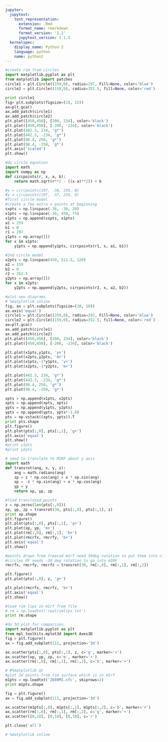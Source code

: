 ```yaml
---
jupyter:
  jupytext:
    text_representation:
      extension: .Rmd
      format_name: rmarkdown
      format_version: '1.1'
      jupytext_version: 1.1.5
  kernelspec:
    display_name: Python 2
    language: python
    name: python2
---
```


```python
#create rim from circles
import matplotlib.pyplot as plt
from matplotlib import patches
circle1 = plt.Circle((259,0), radius=297, Fill=None, color='blue')
circle2 = plt.Circle((159,0), radius=352.5, fill=None, color='red')

print circle1
fig= plt.subplots(figsize=(15, 15))
ax=plt.gca()
ax.add_patch(circle1)
ax.add_patch(circle2)
plt.plot([450,450], [200, 234], color='black')
plt.plot([450,450], [-200, -234], color='black')
plt.plot(442.3, 234, 'g*')
plt.plot(442.3, -234, 'g*')
plt.plot(98.4, 250, 'g*')
plt.plot(98.4, -250, 'g*')
plt.axis('scaled')
plt.show()
```

```python
#do circle equation
import math
import numpy as np
def circpoints(r, x, a, b):
    return math.sqrt(r**2 - ((x-a)**2)) + b

#y = circpoints(297, -38, 259, 0)
#y = circpoints(297, -37, 259, 0)
#first circle model
#create a few extra x points at beginning
sxpts = np.linspace(-38, -30, 20)
x1pts = np.linspace(-30, 450, 75)
x1pts = np.append(sxpts, x1pts)
a1 = 259
b1 = 0
r1 = 297
y1pts = np.array([])
for x in x1pts:
    y1pts = np.append(y1pts, circpoints(r1, x, a1, b1))

#2nd circle model
x2pts = np.linspace(450, 511.5, 120)
a2 = 159
b2 = 0
r2 = 352.5
y2pts = np.array([])
for x in x2pts:
    y2pts = np.append(y2pts, circpoints(r2, x, a2, b2))
```

```python
#plot new diagrams
# %matplotlib inline
fig, ax = plt.subplots(figsize=(10, 10))
ax.axis('equal')
circle1 = plt.Circle((259,0), radius=297, Fill=None, color='blue')
circle2 = plt.Circle((159,0), radius=352.5, fill=None, color='red')
ax=plt.gca()
ax.add_patch(circle1)
ax.add_patch(circle2)
plt.plot([450,450], [200, 234], color='black')
plt.plot([450,450], [-200, -234], color='black')

plt.plot(x1pts,y1pts, 'y+')
plt.plot(x2pts,y2pts, 'm+')
plt.plot(x1pts,-1*y1pts, 'y+')
plt.plot(x2pts,-1*y2pts, 'm+')

plt.plot(442.3, 234, 'g*')
plt.plot(442.3, -234, 'g*')
plt.plot(98.4, 250, 'g*')
plt.plot(98.4, -250, 'g*')
```

```python
xpts = np.append(x1pts, x2pts)
xpts = np.append(xpts, xpts)
ypts = np.append(y1pts, y2pts)
ypts = np.append(ypts, ypts*-1.0)
pts = np.vstack((xpts, ypts)).T
print pts.shape
plt.figure()
plt.plot(pts[:,0], pts[:,1], 'g+')
plt.axis('equal')
plt.show()
#print y1pts
#print y2pts
```

```python
# need to translate to M1RF about y axis
import math
def transrot(ang, x, y, z):
    ang = math.radians(ang)
    zp = z * np.cos(ang) + x * np.sin(ang)
    xp = -z * np.sin(ang) + x * np.cos(ang)
    yp = y
    return xp, yp, zp

#find translated points
z = np.zeros(len(pts[:,0]))
xp, yp, zp = transrot(30, pts[:,0], pts[:,1], z)
print xp.shape
plt.figure()
plt.plot(pts[:,0], pts[:,1], 'g+')
plt.plot(xp, yp, 'm+')
plt.plot(rm[:,0], rm[:,1], 'b+')
plt.plot(rmcrfx, rmcrfy, 'b+')
plt.axis('equal')
plt.show()

#points drawn from freecad m1rf need 30deg rotation to put them into circles RF
#circles RF needs -30 deg rotation to go into m1RF
rmcrfx, rmcrfy, rmcrfz = transrot(30, rm[:,0], rm[:,1], rm[:,2])

plt.figure()
plt.plot(pts[:,0], z, 'g+')

plt.plot(rmcrfx, rmcrfz, 'b+')
plt.axis('equal')
plt.show()
```

```python
#load rim lips in m1rf from file
# rm = np.loadtxt('realrimlips.txt')
print rm.shape

#do 3d plot for comparison
import matplotlib.pyplot as plt
from mpl_toolkits.mplot3d import Axes3D
fig = plt.figure()
ax = fig.add_subplot(111, projection='3d')

ax.scatter(pts[:,0], pts[:,1], z, c='g', marker='+')
ax.scatter(xp, yp, zp, c='m', marker='+')
ax.scatter(rm[:,0], rm[:,1], rm[:,2], c='b', marker='+')
```

```python
# #%matplotlib qt
#plot 3d points from rim surface which is in m1rf
m1pts = np.loadtxt('2689M1.sfc', skiprows=2)
print m1pts.shape

fig = plt.figure()
ax = fig.add_subplot(111, projection='3d')

ax.scatter(m1pts[:,0], m1pts[:,1], m1pts[:,2], c='b', marker='+')
ax.scatter(rm[:,0], rm[:,1], rm[:,2], c='g', marker='+')
ax.scatter([0,10], [0,10], [0,10], c='r')
```

```python
plt.close('all')
```

```python
# %matplotlib inline
```

```python

```

```python

```
